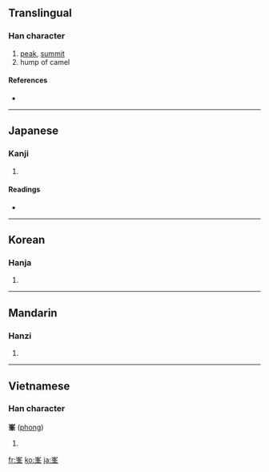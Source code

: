 {{also|峰}}
==Translingual==

===Han character===
{{Han char|rn=46|rad=山|as=07|sn=10|four=|canj=山竹水十 (UHEJ), X山竹水十 (XUHEJ)}}

# [[peak]], [[summit]]
# hump of camel

====References====
* {{Han ref|kx=0311.300|dkj=08093|dj=0611.300|hdz=10775.190|uh=5CEF|ud=23791}}

----

==Japanese==

===Kanji===
{{ja-kanji|grade=|rs=山07}}

# {{defn|Japanese}}

====Readings====
* {{ja-readings|on=[[ほう]] (hō)|kun=[[みね]] (mine)}}

----

==Korean==

===Hanja===
{{ko-hanja|hangeul=봉|rv=bong|mr=pong}}

# {{defn|Korean}}

----

==Mandarin==

===Hanzi===
{{cmn-hanzi|pin=[[fēng]] ([[feng1]])|wg=feng<sup>1</sup>}}

# {{defn|Mandarin}}

----

==Vietnamese==

===Han character===
'''峯''' ([[phong]])

# {{defn|Vietnamese}}

[[fr:峯]]
[[ko:峯]]
[[ja:峯]]